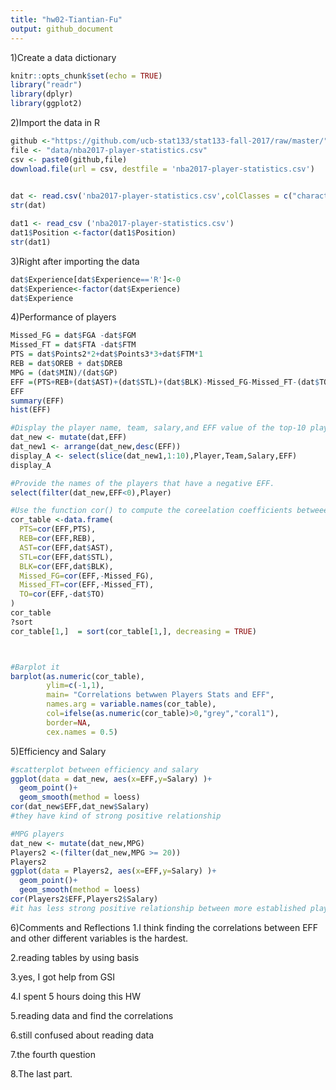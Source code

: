 ```yaml
---
title: "hw02-Tiantian-Fu"
output: github_document
---
```


1)Create a data dictionary
```r
knitr::opts_chunk$set(echo = TRUE)
library("readr")
library(dplyr)
library(ggplot2)
```
 
2)Import the data in R
```r
github <-"https://github.com/ucb-stat133/stat133-fall-2017/raw/master/"
file <- "data/nba2017-player-statistics.csv"
csv <- paste0(github,file)
download.file(url = csv, destfile = 'nba2017-player-statistics.csv')
  
```

```r
dat <- read.csv('nba2017-player-statistics.csv',colClasses = c("character","character","factor","character","double",rep('integer',19)))
str(dat)


```

```r
dat1 <- read_csv ('nba2017-player-statistics.csv')
dat1$Position <-factor(dat1$Position)
str(dat1)

```
3)Right after importing the data
```r
dat$Experience[dat$Experience=='R']<-0
dat$Experience<-factor(dat$Experience)
dat$Experience
```
4)Performance of players
```r
Missed_FG = dat$FGA -dat$FGM
Missed_FT = dat$FTA -dat$FTM
PTS = dat$Points2*2+dat$Points3*3+dat$FTM*1
REB = dat$OREB + dat$DREB
MPG = (dat$MIN)/(dat$GP)
EFF =(PTS+REB+(dat$AST)+(dat$STL)+(dat$BLK)-Missed_FG-Missed_FT-(dat$TO))/(dat$GP)
EFF
summary(EFF)
hist(EFF)
```
```r
#Display the player name, team, salary,and EFF value of the top-10 players by decreasing order
dat_new <- mutate(dat,EFF)
dat_new1 <- arrange(dat_new,desc(EFF))
display_A <- select(slice(dat_new1,1:10),Player,Team,Salary,EFF)
display_A

#Provide the names of the players that have a negative EFF.
select(filter(dat_new,EFF<0),Player)

#Use the function cor() to compute the coreelation coefficients betweeen EFF and all the variables used in teh EFF formula.
cor_table <-data.frame(
  PTS=cor(EFF,PTS),
  REB=cor(EFF,REB),
  AST=cor(EFF,dat$AST),
  STL=cor(EFF,dat$STL),
  BLK=cor(EFF,dat$BLK),
  Missed_FG=cor(EFF,-Missed_FG),
  Missed_FT=cor(EFF,-Missed_FT),
  TO=cor(EFF,-dat$TO)
)
cor_table
?sort
cor_table[1,]  = sort(cor_table[1,], decreasing = TRUE)



#Barplot it
barplot(as.numeric(cor_table),
        ylim=c(-1,1),
        main= "Correlations betwwen Players Stats and EFF",
        names.arg = variable.names(cor_table),
        col=ifelse(as.numeric(cor_table)>0,"grey","coral1"),
        border=NA,
        cex.names = 0.5)
```

5)Efficiency and Salary
```r
#scatterplot between efficiency and salary
ggplot(data = dat_new, aes(x=EFF,y=Salary) )+
  geom_point()+
  geom_smooth(method = loess)
cor(dat_new$EFF,dat_new$Salary)
#they have kind of strong positive relationship

#MPG players
dat_new <- mutate(dat_new,MPG)
Players2 <-(filter(dat_new,MPG >= 20))
Players2
ggplot(data = Players2, aes(x=EFF,y=Salary) )+
  geom_point()+
  geom_smooth(method = loess)
cor(Players2$EFF,Players2$Salary)
#it has less strong positive relationship between more established players.
```
6)Comments and Reflections
1.I think finding the correlations between EFF and other different variables is the hardest.

2.reading tables by using basis

3.yes, I got help from GSI

4.I spent 5 hours doing this HW

5.reading data and find the correlations

6.still confused about reading data

7.the fourth question

8.The last part.


